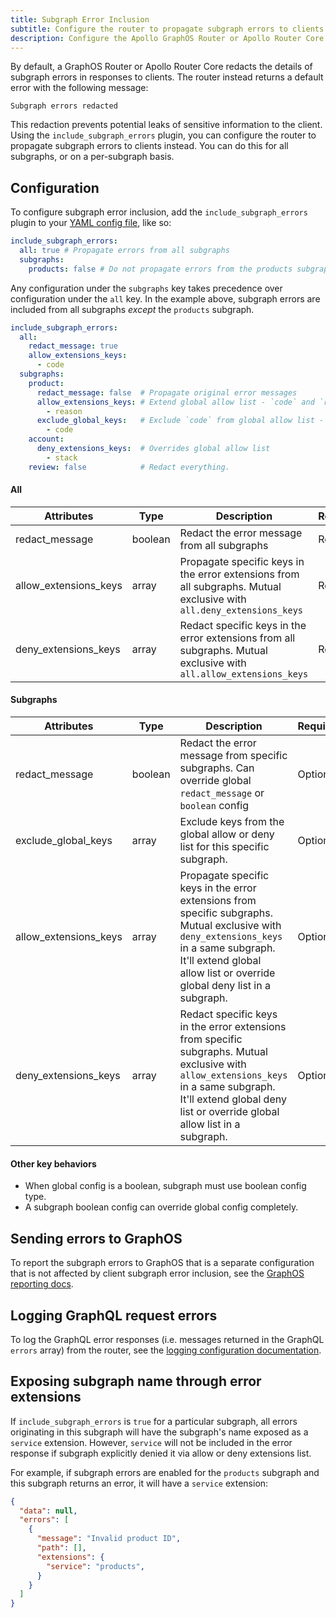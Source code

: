 ```yaml
---
title: Subgraph Error Inclusion
subtitle: Configure the router to propagate subgraph errors to clients
description: Configure the Apollo GraphOS Router or Apollo Router Core to propagate subgraph errors to clients for all subgraphs or on a per-subgraph basis.
---
```


By default, a GraphOS Router or Apollo Router Core redacts the details of subgraph errors in responses to clients. The router instead returns a default error with the following message:

```
Subgraph errors redacted
```

This redaction prevents potential leaks of sensitive information to the client. Using the `include_subgraph_errors` plugin, you can configure the router to propagate subgraph errors to clients instead. You can do this for all subgraphs, or on a per-subgraph basis.

## Configuration

To configure subgraph error inclusion, add the `include_subgraph_errors` plugin to your [YAML config file](/router/configuration/overview/#yaml-config-file), like so:

```yaml title="router.yaml"
include_subgraph_errors:
  all: true # Propagate errors from all subgraphs
  subgraphs:
    products: false # Do not propagate errors from the products subgraph
```

Any configuration under the `subgraphs` key takes precedence over configuration under the `all` key. In the example above, subgraph errors are included from all subgraphs _except_ the `products` subgraph.

```yaml title="router.yaml"
include_subgraph_errors:
  all:
    redact_message: true
    allow_extensions_keys:
      - code
  subgraphs:
    product:
      redact_message: false  # Propagate original error messages
      allow_extensions_keys: # Extend global allow list - `code` and `reason` will be propagated
        - reason
      exclude_global_keys:   # Exclude `code` from global allow list - only `reason` will be propagated.
        - code
    account:
      deny_extensions_keys:  # Overrides global allow list
        - stack
    review: false            # Redact everything.
```

#### All
| Attributes                | Type | Description                                                                 | Required |
|-----------------------|------------|-----------------------------------------------------------------------------|----------|
| redact_message    | boolean    | Redact the error message from all subgraphs                                 | Required |
| allow_extensions_keys | array      | Propagate specific keys in the error extensions from all subgraphs. Mutual exclusive with `all.deny_extensions_keys`         | Required |
| deny_extensions_keys  | array      | Redact specific keys in the error extensions from all subgraphs. Mutual exclusive with `all.allow_extensions_keys`            | Required |

#### Subgraphs
| Attributes                | Type | Description                                                                 | Required |
|-----------------------|------------|-----------------------------------------------------------------------------|----------|
| redact_message  | boolean    | Redact the error message from specific subgraphs. Can override global `redact_message` or `boolean` config                         | Optional |
| exclude_global_keys | array      | Exclude keys from the global allow or deny list for this specific subgraph. | Optional |
| allow_extensions_keys | array      | Propagate specific keys in the error extensions from specific subgraphs. Mutual exclusive with `deny_extensions_keys` in a same subgraph. It'll extend global allow list or override global deny list in a subgraph. | Optional |
| deny_extensions_keys  | array      | Redact specific keys in the error extensions from specific subgraphs. Mutual exclusive with `allow_extensions_keys` in a same subgraph. It'll extend global deny list or override global allow list in a subgraph. | Optional |

#### Other key behaviors
- When global config is a boolean, subgraph must use boolean config type.
- A subgraph boolean config can override global config completely.

## Sending errors to GraphOS
To report the subgraph errors to GraphOS that is a separate configuration that is not affected by client subgraph error inclusion, see the [GraphOS reporting docs](/router/configuration/telemetry/apollo-telemetry).

## Logging GraphQL request errors
To log the GraphQL error responses (i.e. messages returned in the GraphQL `errors` array) from the router, see the [logging configuration documentation](/router/configuration/telemetry/exporters/logging/overview).

## Exposing subgraph name through error extensions
If `include_subgraph_errors` is `true` for a particular subgraph, all errors originating in this subgraph will have the subgraph's name exposed as a `service` extension. However, `service` will not be included in the error response if subgraph explicitly denied it via allow or deny extensions list.

For example, if subgraph errors are enabled for the `products` subgraph and this subgraph returns an error, it will have a `service` extension:
```json
{
  "data": null,
  "errors": [
    {
      "message": "Invalid product ID",
      "path": [],
      "extensions": {
        "service": "products",
      }
    }
  ]
}
```
